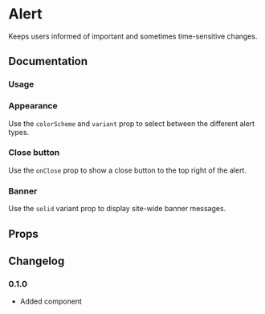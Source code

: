 # Alert

Keeps users informed of important and sometimes time-sensitive changes.

## Documentation

### Usage

<ax-demo name="alert/usage" />

### Appearance

Use the `colorScheme` and `variant` prop to select between the different alert types.

<ax-demo name="alert/appearance-usage" />

### Close button

Use the `onClose` prop to show a close button to the top right of the alert.

<ax-demo name="alert/close-usage" />

### Banner

Use the `solid` variant prop to display site-wide banner messages.

<ax-demo name="alert/banner-usage" />

## Props

<ax-props-table component="Alert" />

<ax-props-table component="AlertTitle" />

<ax-props-table component="AlertDescription" />

## Changelog

### 0.1.0

- Added component
